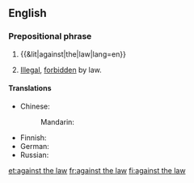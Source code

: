 ==English==

===Prepositional phrase===
{{head|en|prepositional phrase|head=[[against]] [[the]] [[law]]}}

# {{&lit|against|the|law|lang=en}}
# {{lb|en|legal}} [[illegal|Illegal]], [[forbidden]] by law.

====Translations====
{{trans-top|illegal, forbidden by law}}
* Chinese: 
*: Mandarin: {{t-needed|cmn}}
{{trans-mid}}
* Finnish: {{t+|fi|lainvastainen}}
* German: {{t+|de|gesetzwidrig}}
* Russian: {{t-needed|ru}}
{{trans-bottom}}

[[et:against the law]]
[[fr:against the law]]
[[fi:against the law]]